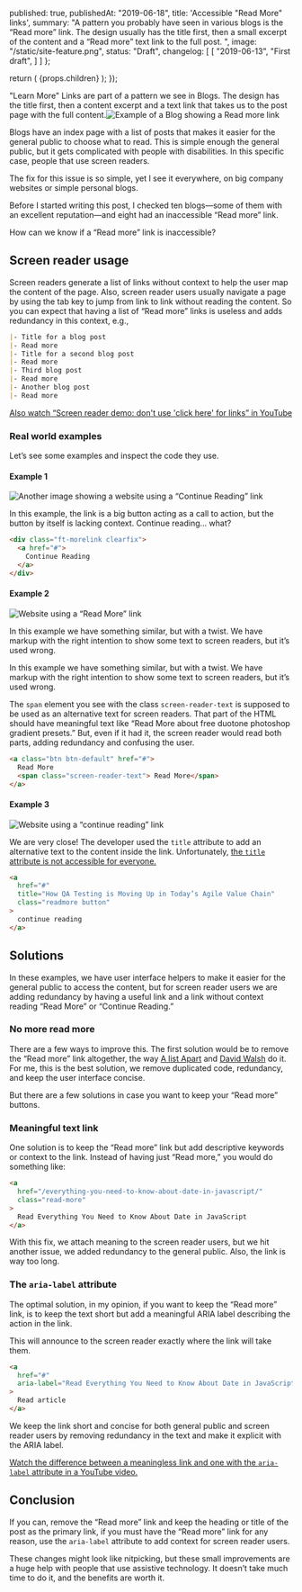 
  published: true,
  publishedAt: "2019-06-18",
  title: 'Accessible "Read More" links',
  summary:
    "A pattern you probably have seen in various blogs is the “Read more” link. The design usually has the title first, then a small excerpt of the content and a “Read more” text link to the full post. ",
  image: "/static/site-feature.png",
  status: "Draft",
  changelog: [
    [
      "2019-06-13",
      "First draft",
    ]
  ]
};

  return (
    <BlogPost path={props.router.pathname} meta={meta}>
      {props.children}
    </BlogPost>
  );
});

"Learn More" Links are part of a pattern we see in Blogs. The design has the title first, then a content excerpt and a text link that takes us to the post page with the full content.![Example of a Blog showing a Read more link](/static/read-more-link-example.png)

Blogs have an index page with a list of posts that makes it easier for the general public to choose what to read. This is simple enough the general public, but it gets complicated with people with disabilities. In this specific case, people that use screen readers.

The fix for this issue is so simple, yet I see it everywhere, on big company websites or simple personal blogs.

Before I started writing this post, I checked ten blogs—some of them with an excellent reputation—and eight had an inaccessible “Read more” link.

How can we know if a “Read more” link is inaccessible?

## Screen reader usage

Screen readers generate a list of links without context to help the user map the content of the page. Also, screen reader users usually navigate a page by using the tab key to jump from link to link without reading the content. So you can expect that having a list of “Read more” links is useless and adds redundancy in this context, e.g.,

```markdown
|- Title for a blog post
|- Read more
|- Title for a second blog post
|- Read more
|- Third blog post
|- Read more
|- Another blog post
|- Read more
```

[Also watch “Screen reader demo: don't use 'click here' for links” in YouTube](https://www.youtube.com/watch?v=zGa_rIK1itA)

### Real world examples

Let’s see some examples and inspect the code they use.

#### Example 1

![Another image showing a website using a “Continue Reading” link](/static/read-more-link-example-2.png)

In this example, the link is a big button acting as a call to action, but the button by itself is lacking context. Continue reading… what?

```html
<div class="ft-morelink clearfix">
  <a href="#">
    Continue Reading
  </a>
</div>
```

#### Example 2

![Website using a “Read More” link](/static/read-more-link-example-3.png)

In this example we have something similar, but with a twist. We have markup with the right intention to show some text to screen readers, but it’s used wrong.

In this example we have something similar, but with a twist. We have markup with the right intention to show some text to screen readers, but it’s used wrong.

The `span` element you see with the class `screen-reader-text` is supposed to be used as an alternative text for screen readers. That part of the HTML should have meaningful text like “Read More about free duotone photoshop gradient presets.” But, even if it had it, the screen reader would read both parts, adding redundancy and confusing the user.

```html
<a class="btn btn-default" href="#">
  Read More
  <span class="screen-reader-text"> Read More</span>
</a>
```

#### Example 3

![Website using a “continue reading” link](/static/read-more-link-example-4.png)

We are very close! The developer used the `title` attribute to add an alternative text to the content inside the link. Unfortunately, [the `title` attribute is not accessible for everyone.](https://developer.paciellogroup.com/blog/2010/11/using-the-html-title-attribute/)

```html
<a
  href="#"
  title="How QA Testing is Moving Up in Today’s Agile Value Chain"
  class="readmore button"
>
  continue reading
</a>
```

## Solutions

In these examples, we have user interface helpers to make it easier for the general public to access the content, but for screen reader users we are adding redundancy by having a useful link and a link without context reading “Read More” or “Continue Reading.”

### No more read more

There are a few ways to improve this. The first solution would be to remove the “Read more” link altogether, the way [A list Apart](https://alistapart.com/) and [David Walsh](https://davidwalsh.name) do it. For me, this is the best solution, we remove duplicated code, redundancy, and keep the user interface concise.

But there are a few solutions in case you want to keep your “Read more” buttons.

### Meaningful text link

One solution is to keep the “Read more” link but add descriptive keywords or context to the link. Instead of having just “Read more,” you would do something like:

```html
<a
  href="/everything-you-need-to-know-about-date-in-javascript/"
  class="read-more"
>
  Read Everything You Need to Know About Date in JavaScript
</a>
```

With this fix, we attach meaning to the screen reader users, but we hit another issue, we added redundancy to the general public. Also, the link is way too long.

### The `aria-label` attribute

The optimal solution, in my opinion, if you want to keep the “Read more” link, is to keep the text short but add a meaningful ARIA label describing the action in the link.

This will announce to the screen reader exactly where the link will take them.

```html
<a
  href="#"
  aria-label="Read Everything You Need to Know About Date in JavaScript"
>
  Read article
</a>
```

We keep the link short and concise for both general public and screen reader users by removing redundancy in the text and make it explicit with the ARIA label.

[Watch the difference between a meaningless link and one with the `aria-label` attribute in a YouTube video.](https://www.youtube.com/watch?v=1Zb5MW_nkLI)

## Conclusion

If you can, remove the “Read more” link and keep the heading or title of the post as the primary link, if you must have the “Read more” link for any reason, use the `aria-label` attribute to add context for screen reader users.

These changes might look like nitpicking, but these small improvements are a huge help with people that use assistive technology. It doesn’t take much time to do it, and the benefits are worth it.

